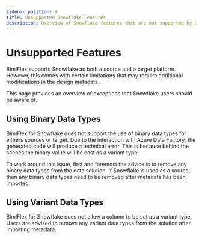---
sidebar_position: 4
title: Unsupported Snowflake Features
description: Overview of Snowflake features that are not supported by BimlFlex
---
# Unsupported Features

BimlFlex supports Snowflake as both a source and a target platform. However, this comes with certain limitations that may require additional modifications in the design metadata.

This page provides an overview of exceptions that Snowflake users should be aware of.

## Using Binary Data Types

BimlFlex for Snowflake does not support the use of binary data types for eithers sources or target. Due to the interaction with Azure Data Factory, the generated code will produce a technical error. This is because behind the scenes the binary value will be cast as a variant type.

To work around this issue, first and foremost the advice is to remove any binary data types from the data solution. If Snowflake is used as a source, then any binary data types need to be removed after metadata has been imported.

## Using Variant Data Types

BimlFlex for Snowflake does not allow a column to be set as a variant type. Users are advised to remove any variant data types from the solution after importing metadata.